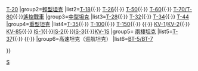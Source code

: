 {{Military navigation
|style=wide
|name=WWIISovTanks
|title=[[坦克]]

|1={{{1}}}

|group1 = [[小坦克|超輕型坦克]]
|list1  =[[T-27]]{{·}} [[T-20]]
|group2=[[輕型坦克]]
|list2=[[T-18坦克|T-18]]{{·}} [[T-26坦克|T-26]]{{·}} [[T-50坦克|T-50]]{{·}} [[T-60坦克|T-60]]{{·}} [[T-70坦克|T-70/T-80]]{{·}}[[遙控戰車]]
|group3=[[中型坦克]]
|list3=[[T-28坦克|T-28]]{{·}} [[T-32]]{{·}} [[T-34坦克|T-34]]{{·}} [[T-44坦克|T-44]]
|group4=[[重型坦克]]
|list4=[[T-35重型坦克|T-35]]{{·}} [[T-100重型戰車|T-100]]{{·}} [[T-150 重型戰車|T-150]]{{·}} {{link-en|SMK|SMK tank}}{{·}} [[KV-1坦克|KV-1]]/[[KV-2坦克|KV-2]]{{·}} [[KV-85坦克|KV-85]]{{·}} [[IS-1]]{{·}}[[IS-2重型坦克|IS-2]]{{·}}[[IS-3]]{{·}}[[KV-1S重型戰車|KV-1S]]
|group5= [[兩棲坦克]]
|list5=[[T-37坦克|T-37]]{{·}} {{tsl|en|T-38_tank|T-38坦克|T-38}}{{·}} {{link-en|T-40|T-40}}
|group6=高速坦克（巡航坦克）
|list6=[[BT坦克|BT-5/BT-7]]

}}<noinclude>
[[Category:二戰各國裝甲戰鬥車輛模板|S]]

</noinclude>